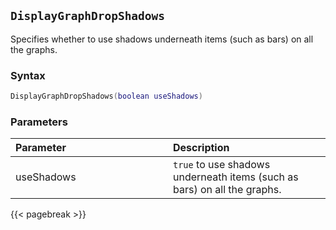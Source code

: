 ## `DisplayGraphDropShadows` {#standard-displaygraphdropshadows}

Specifies whether to use shadows underneath items (such as bars) on all the graphs.

### Syntax {-}

``` .lua
DisplayGraphDropShadows(boolean useShadows)
```

### Parameters {-}

**Parameter** | **Description**
| :-- | :-- |
useShadows | `true` to use shadows underneath items (such as bars) on all the graphs.

{{< pagebreak >}}


